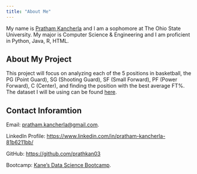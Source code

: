 ```yaml
---
title: "About Me"
---
```

My name is [Pratham Kancherla](https://github.com/prathkan03) and I am a sophomore at The Ohio State University. My major is Computer Science & Engineering and I am proficient in Python, Java, R, HTML.

## About My Project
This project will focus on analyzing each of the 5 positions in basketball, the PG (Point Guard), SG (Shooting Guard), SF (Small Forward), PF (Power Forward), C (Center), and finding the position with the best average FT%. The dataset I will be using can be found [here](https://www.fantasypros.com/nba/stats/avg-overall.php).

## Contact Inforamtion
Email: [pratham.kancherla@gmail.com](https://mail.google.com/).

LinkedIn Profile: [ https://www.linkedin.com/in/pratham-kancherla-81b6211bb/](https://www.linkedin.com/in/pratham-kancherla-81b6211bb/)

GitHub: [https://github.com/prathkan03](https://github.com/prathkan03)

Bootcamp: [Kane's Data Science Bootcamp](https://bootcamp.davidkane.info).